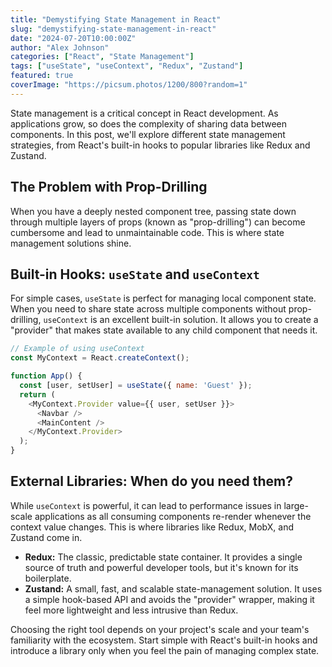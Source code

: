 ```yaml
---
title: "Demystifying State Management in React"
slug: "demystifying-state-management-in-react"
date: "2024-07-20T10:00:00Z"
author: "Alex Johnson"
categories: ["React", "State Management"]
tags: ["useState", "useContext", "Redux", "Zustand"]
featured: true
coverImage: "https://picsum.photos/1200/800?random=1"
---
```


State management is a critical concept in React development. As applications grow, so does the complexity of sharing data between components. In this post, we'll explore different state management strategies, from React's built-in hooks to popular libraries like Redux and Zustand.

## The Problem with Prop-Drilling

When you have a deeply nested component tree, passing state down through multiple layers of props (known as "prop-drilling") can become cumbersome and lead to unmaintainable code. This is where state management solutions shine.

## Built-in Hooks: `useState` and `useContext`

For simple cases, `useState` is perfect for managing local component state. When you need to share state across multiple components without prop-drilling, `useContext` is an excellent built-in solution. It allows you to create a "provider" that makes state available to any child component that needs it.

```javascript
// Example of using useContext
const MyContext = React.createContext();

function App() {
  const [user, setUser] = useState({ name: 'Guest' });
  return (
    <MyContext.Provider value={{ user, setUser }}>
      <Navbar />
      <MainContent />
    </MyContext.Provider>
  );
}
```

## External Libraries: When do you need them?

While `useContext` is powerful, it can lead to performance issues in large-scale applications as all consuming components re-render whenever the context value changes. This is where libraries like Redux, MobX, and Zustand come in.

*   **Redux:** The classic, predictable state container. It provides a single source of truth and powerful developer tools, but it's known for its boilerplate.
*   **Zustand:** A small, fast, and scalable state-management solution. It uses a simple hook-based API and avoids the "provider" wrapper, making it feel more lightweight and less intrusive than Redux.

Choosing the right tool depends on your project's scale and your team's familiarity with the ecosystem. Start simple with React's built-in hooks and introduce a library only when you feel the pain of managing complex state.

